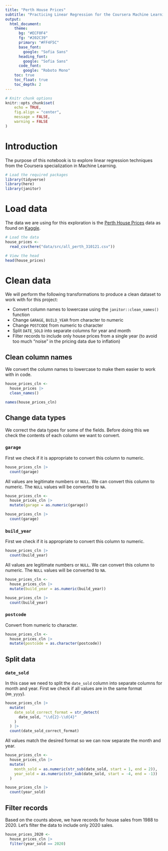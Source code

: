 ```yaml
---
title: "Perth House Prices"
subtitle: "Practicing Linear Regression for the Coursera Machine Learning Specialisation"
output:
  html_document:
    theme:
      bg: "#ECF0F4"
      fg: "#202C39"
      primary: "#FF4F5C"
      base_font:
        google: "Sofia Sans"
      heading_font:
        google: "Sofia Sans"
      code_font:
        google: "Roboto Mono"
    toc: true
    toc_float: true
    toc_depth: 2
---
```


```r
# Knitr chunk options
knitr::opts_chunk$set(
	echo = TRUE,
	fig.align = "center",
	message = FALSE,
	warning = FALSE
)
```

# Introduction
The purpose of this notebook is to explore linear regression techniques from the Coursera specialization in Machine Learning.

```r
# Load the required packages
library(tidyverse)
library(here)
library(janitor)
```

# Load data
The data we are using for this exploration is the [Perth House Prices](https://www.kaggle.com/datasets/syuzai/perth-house-prices) data as found on [Kaggle](https://www.kaggle.com).

```r
# Load the data
house_prices <- 
  read_csv(here("data/src/all_perth_310121.csv"))

# View the head
head(house_prices)
```

# Clean data
We will perform the following transformations to produce a clean dataset to work with for this project:

- Convert column names to lowercase using the `janitor::clean_names()` function
- Change `GARAGE`, `BUILD_YEAR` from character to numeric
- Change `POSTCODE` from numeric to character
- Split `DATE_SOLD` into separate columns for year and month
- Filter records to include only house prices from a single year (to avoid too much "noise" in the pricing data due to inflation)

## Clean column names
We convert the column names to lowercase to make them easier to work with in code.

```r
house_prices_cln <- 
  house_prices |> 
  clean_names()

names(house_prices_cln)
```

## Change data types
We correct the data types for some of the fields. Before doing this we check the contents of each column we want to convert.

### `garage`
First we check if it is appropriate to convert this column to numeric.
```r
house_prices_cln |> 
  count(garage)
```

All values are legitimate numbers or `NULL`. We can convert this column to numeric. The `NULL` values will be converted to `NA`.

```r
house_prices_cln <- 
  house_prices_cln |> 
  mutate(garage = as.numeric(garage))

house_prices_cln |> 
  count(garage)
```

### `build_year`
First we check if it is appropriate to convert this column to numeric.

```r
house_prices_cln |> 
  count(build_year)
```

All values are legitimate numbers or `NULL`. We can convert this column to numeric. The `NULL` values will be converted to `NA`.

```r
house_prices_cln <- 
  house_prices_cln |> 
  mutate(build_year = as.numeric(build_year))

house_prices_cln |> 
  count(build_year)
```

### `postcode`
Convert from numeric to character.

```r
house_prices_cln <- 
  house_prices_cln |> 
  mutate(postcode = as.character(postcode))
```

## Split data
### `date_sold`
In this case we need to split the `date_sold` column into separate columns for month and year. First we check if all values are in the same format (`mm_yyyy`).

```r
house_prices_cln |> 
  mutate(
    date_sold_correct_format = str_detect(
      date_sold, "\\d{2}-\\d{4}"
    )
  ) |> 
  count(date_sold_correct_format)
```

All values match the desired format so we can now separate the month and year.

```r
house_prices_cln <- 
  house_prices_cln |> 
  mutate(
    month_sold = as.numeric(str_sub(date_sold, start = 1, end = 2)),
    year_sold = as.numeric(str_sub(date_sold, start = -4, end = -1))
  )

house_prices_cln |> 
  count(year_sold)
```

## Filter records
Based on the counts above, we have records for house sales from 1988 to 2020. Let's filter the data to include only 2020 sales.

```r
house_prices_2020 <- 
  house_prices_cln |> 
  filter(year_sold == 2020)
```

